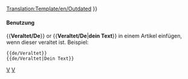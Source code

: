 <noinclude>[[Translation:Template/en/Outdated]]{{en/-}}</noinclude>{{ambox
| type  = content
| image = Outdated_content.png | alt = Outdated content
| text  = <strong>Diese Seite ist veraltet</strong><br />
Dieser Artikel/Teil ist veraltet. Der Inhalt ist möglicherweise nicht mehr in Übereinstimmung mit der neuesten Version des Spiels. Bitte diesen Artikel aktualisieren. {{#IF: {{{1|}}} |<br>{{{1}}}|}}
}}<includeonly>{{{2|[[Category:en/Articles to be updated]]}}}</includeonly><noinclude>

====Benutzung====
<nowiki>{{</nowiki>'''Veraltet/De'''<nowiki>}}</nowiki> or <nowiki>{{</nowiki>'''Veraltet/De'''|'''dein Text'''<nowiki>}}</nowiki> in einem Artikel einfügen, wenn dieser veraltet ist. Beispiel:
<pre>
{{de/Veraltet}} 
{{de/Veraltet|Dein Text}}
</pre>

[[Category:en/Templates|V]][[Category:de/Vorlagen|V]]
</noinclude>